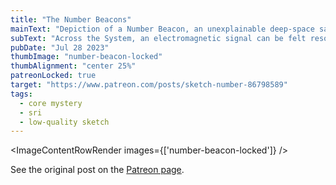 ```yaml
---
title: "The Number Beacons"
mainText: "Depiction of a Number Beacon, an unexplainable deep-space satellite belonging to the Sunset Research Initiative."
subText: "Across the System, an electromagnetic signal can be felt resonating throughout the entire machine world. It is a binary representation of a string of numbers and letters, a sort of universal constant with no discernable pattern or meaning."
pubDate: "Jul 28 2023"
thumbImage: "number-beacon-locked"
thumbAlignment: "center 25%"
patreonLocked: true
target: "https://www.patreon.com/posts/sketch-number-86798589"
tags:
  - core mystery
  - sri
  - low-quality sketch
---
```



<ImageContentRowRender 
  images={['number-beacon-locked']}
/>

See the original post on the [Patreon page](https://www.patreon.com/posts/sketch-number-86798589).